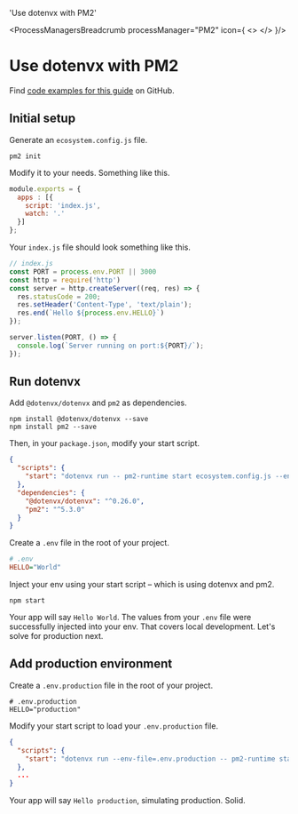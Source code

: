 
  'Use dotenvx with PM2'

<ProcessManagersBreadcrumb processManager="PM2" icon={
  <>
    <Pm2Icon className="h-9 w-9 text-[#2B037A] dark:text-[#AC2E95]"/> 
  </>
}/>
# Use dotenvx with PM2
<GuideHeading lead={description} />

<Note>
  Find <a href="https://github.com/dotenvx/examples/tree/main/process-managers/pm2">code examples for this guide</a> on GitHub.
</Note>

## Initial setup

Generate an `ecosystem.config.js` file.

```
pm2 init
```

Modify it to your needs. Something like this.

```js {{ title: 'ecosystem.config.js' }}
module.exports = {
  apps : [{
    script: 'index.js',
    watch: '.'
  }]
};
```

Your `index.js` file should look something like this.

```js {{ title: 'index.js'}}
// index.js
const PORT = process.env.PORT || 3000
const http = require('http')
const server = http.createServer((req, res) => {
  res.statusCode = 200;
  res.setHeader('Content-Type', 'text/plain');
  res.end(`Hello ${process.env.HELLO}`)
});

server.listen(PORT, () => {
  console.log(`Server running on port:${PORT}/`);
});
```

## Run dotenvx

Add `@dotenvx/dotenvx` and `pm2` as dependencies.

```
npm install @dotenvx/dotenvx --save
npm install pm2 --save
```

Then, in your `package.json`, modify your start script.

```json {{ title: "package.json" }}
{
  "scripts": {
    "start": "dotenvx run -- pm2-runtime start ecosystem.config.js --env production"
  },
  "dependencies": {
    "@dotenvx/dotenvx": "^0.26.0",
    "pm2": "^5.3.0"
  }
}
```

Create a `.env` file in the root of your project.

```ini {{ title: '.env' }}
# .env
HELLO="World"
```

Inject your env using your start script – which is using dotenvx and pm2.

```
npm start
```

<ScreenshotBrowser url="/assets/docs/hello-world.png" www="localhost:$PORT" />

Your app will say `Hello World`. The values from your `.env` file were successfully injected into your env. That covers local development. Let's solve for production next.

## Add production environment

Create a `.env.production` file in the root of your project.

```shell {{ title: '.env.production' }}
# .env.production
HELLO="production"
```

Modify your start script to load your `.env.production` file.

```json {{ title: "package.json" }}
{
  "scripts": {
    "start": "dotenvx run --env-file=.env.production -- pm2-runtime start ecosystem.config.js --env production"
  },
  ...
}
```

Your app will say `Hello production`, simulating production. Solid.

<ScreenshotBrowser url="/assets/docs/hello-production.png" www="localhost:$PORT" />
